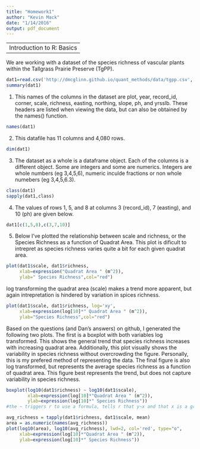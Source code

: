 ```yaml
---
title: "Homework1"
author: "Kevin Mack"
date: "1/14/2016"
output: pdf_document
---
```


----
Introduction to R: Basics
-----

We are working with a dataset of the species richness of vascular plants within the Tallgrass Prairie Preserve (TgPP).


```r
dat1=read.csv('http://dmcglinn.github.io/quant_methods/data/tgpp.csv', header=TRUE)
summary(dat1)
```

1. This names of the columns in the dataset are plot, year, record_id, corner, scale, richness, easting, northing, slope, ph, and yrsslb. These headers are listed when viewing the data, but can also be obtained by the names() function.
```r
names(dat1)
```



2. This datafile has 11 columns and 4,080 rows. 
```r
dim(dat1)
```




3. The dataset as a whole is a dataframe object. Each of the columns is a different object. Some are integers and some are numerics. Integers are whole numbers (eg 3,4,5,6), numeric inculde fractions or non whole numebers (eg 3,4,5,6.3). 
```r
class(dat1)
sapply(dat1,class)
```



4. The values of rows 1, 5, and 8 at columns 3 (record_id), 7 (easting), and 10 (ph) are given below.
```r
dat1[c(1,5,8),c(3,7,10)]
```



5. Below I've plotted the relationship between scale and richness, or the Species Richness as a function of Quadrat Area. This plot is dificult to intrepret as species richness varies quite a bit for each given quadrat area.
```r
plot(dat1$scale, dat1$richness, 
     xlab=expression("Quadrat Area " (m^2)), 
     ylab=" Species Richness",col="red")
```
log transforming the quadrat area (scale) makes a trend more apparent, but again intrepretation is hindered by variation in spices richness.
```r
plot(dat1$scale, dat1$richness, log='xy', 
     xlab=expression(log[10]*" Quadrat Area " (m^2)), 
     ylab="Species Richness",col="red")
```
Based on the questions (and Dan's answers) on github, I generated the following two plots. The first is a boxplot with both variables log transformed. This shows the general trend that species richness increases with increasing quadrat area. Additionally, this plot visually shows the variability in species richness without overcrowding the figure. Personally, this is my prefered method of representing the data. The final figure is also log transformed, but represents the average species richness as a function of quadrat area. This figure best represents the trend, but does not capture variability in species richness.

```r
boxplot(log10(dat1$richness) ~ log10(dat1$scale), 
        xlab=expression(log[10]*"Quadrat Area " (m^2)), 
        ylab=expression(log[10]*" Species Richness"))
#the ~ triggers r to use a formula, tells r that y~x and that x is a group variable or factor
```


```r
avg_richness = tapply(dat1$richness, dat1$scale, mean)
area = as.numeric(names(avg_richness))
plot(log10(area), log10(avg_richness), lwd=2, col='red', type="o", 
     xlab=expression(log[10]*"Quadrat Area " (m^2)),
     ylab=expression(log[10]*" Species Richness"))

```

